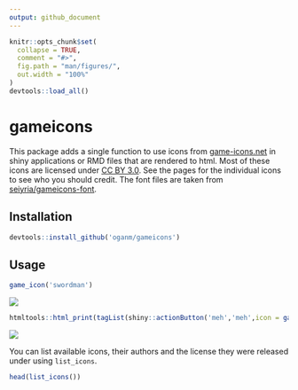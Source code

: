 ```yaml
---
output: github_document
---
```


<!-- README.md is generated from README.Rmd. Please edit that file -->

```r
knitr::opts_chunk$set(
  collapse = TRUE,
  comment = "#>",
  fig.path = "man/figures/",
  out.width = "100%"
)
devtools::load_all()
```

# gameicons

<!-- badges: start -->
<!-- badges: end -->

This package adds a single function to use icons from [game-icons.net](https://game-icons.net/) in shiny applications or RMD files that are rendered to html. Most of these icons are licensed under [CC BY 3.0](https://creativecommons.org/licenses/by/3.0/). See the pages for the individual icons to see who you should credit. The font files are taken from [seiyria/gameicons-font](https://github.com/seiyria/gameicons-font/).

## Installation

``` r
devtools::install_github('oganm/gameicons')
```

## Usage

```r
game_icon('swordman')
```
![](man/figures/swordman.png)

```r
htmltools::html_print(tagList(shiny::actionButton('meh','meh',icon = game_icon('swordman'))))
```
![](man/figures/sword_button.png)


You can list available icons, their authors and the license they were released under using `list_icons`.

```r
head(list_icons())
```
